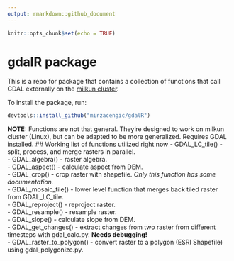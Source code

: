 ```yaml
---
output: rmarkdown::github_document
---
```


<!-- README.md is generated from README.Rmd. Please edit that file -->
<!-- output: rmarkdown::github_document -->
<!-- output: html_notebook -->



```r
knitr::opts_chunk$set(echo = TRUE)
```

# gdalR package

This is a repo for package that contains a collection of functions that call GDAL externally on the [milkun cluster](http://wiki.science.ru.nl/cncz/Hardware_servers?setlang=en#.5BReken-.5D.5BCompute_.5Dservers.2Fclusters).

To install the package, run:
```r
devtools::install_github("mirzacengic/gdalR")
```


**NOTE:** Functions are not that general. They're designed to work on milkun cluster (Linux), but can be adapted to be more generalized. Requires GDAL installed.
## Working list of functions utilized right now
- GDAL_LC_tile() - split, process, and merge rasters in parallel.  
- GDAL_algebra() - raster algebra.  
- GDAL_aspect() - calculate aspect from DEM.  
- GDAL_crop() - crop raster with shapefile. *Only this function has some documentation.*  
- GDAL_mosaic_tile() - lower level function that merges back tiled raster from GDAL_LC_tile.  
- GDAL_reproject() - reproject raster.  
- GDAL_resample() - resample raster.  
- GDAL_slope() - calculate slope from DEM.  
- GDAL_get_changes() - extract changes from two raster from different timesteps with gdal_calc.py. **Needs debugging!**  
- GDAL_raster_to_polygon() - convert raster to a polygon (ESRI Shapefile) using gdal_polygonize.py.  
